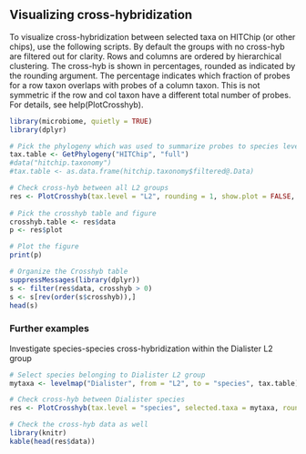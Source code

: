 ## Visualizing cross-hybridization

To visualize cross-hybridization between selected taxa on HITChip (or
other chips), use the following scripts. By default the groups with no
cross-hyb are filtered out for clarity. Rows and columns are ordered
by hierarchical clustering. The cross-hyb is shown in percentages,
rounded as indicated by the rounding argument. The percentage
indicates which fraction of probes for a row taxon overlaps with
probes of a column taxon. This is not symmetric if the row and col
taxon have a different total number of probes. For details, see
help(PlotCrosshyb).

```r
library(microbiome, quietly = TRUE)
library(dplyr)

# Pick the phylogeny which was used to summarize probes to species level
tax.table <- GetPhylogeny("HITChip", "full")
#data("hitchip.taxonomy")
#tax.table <- as.data.frame(hitchip.taxonomy$filtered@.Data)

# Check cross-hyb between all L2 groups
res <- PlotCrosshyb(tax.level = "L2", rounding = 1, show.plot = FALSE, tax.table = tax.table)
    
# Pick the crosshyb table and figure
crosshyb.table <- res$data
p <- res$plot

# Plot the figure    
print(p)

# Organize the Crosshyb table
suppressMessages(library(dplyr))
s <- filter(res$data, crosshyb > 0)
s <- s[rev(order(s$crosshyb)),]
head(s)
```


### Further examples

Investigate species-species cross-hybridization within the Dialister L2 group

```r
# Select species belonging to Dialister L2 group
mytaxa <- levelmap("Dialister", from = "L2", to = "species", tax.table)[[1]]

# Check cross-hyb between Dialister species
res <- PlotCrosshyb(tax.level = "species", selected.taxa = mytaxa, rounding = 0, tax.table = tax.table)

# Check the cross-hyb data as well
library(knitr)
kable(head(res$data))
```

